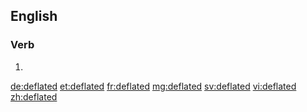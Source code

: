 ==English==

===Verb===
{{head|en|verb form}}

# {{en-past of|deflate}}

[[de:deflated]]
[[et:deflated]]
[[fr:deflated]]
[[mg:deflated]]
[[sv:deflated]]
[[vi:deflated]]
[[zh:deflated]]